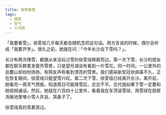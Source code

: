```yaml
---
title: 我想看雪
tags:
  - 随笔
  - 天气
  - 小乌鸦
---
```


「我要看雪」，徐雯瑶几乎每天都会随机念叨这句话。用方言说的时候，偶尔会听成「我要开学」。很久之前，她就在问：「今年长沙会下雪吗？」。

长沙有两次降雪，都跟从来没玩过雪的徐雯瑶擦肩而过。第一次下雪，长沙的朋友都在聊天群里发窗外雪景，只是望月湖没有看到一片雪花。同一时间，一公里外的岳麓山却纷纷扬扬，有网友声称看到漂亮的雪景。我们感染新型冠状病毒不久，正在恢复期间，徐雯瑶只能望雪兴叹。第二次下雪，徐雯瑶已经离开长沙。离开前，她看完一周天气预报，知道周日可能降雪后，忿忿不平。交代我如果下雪一定要和她视频通话。然后，她就在六百四十公里外，看着我在车顶滚雪球、用雪球在厨房洗碗池里堆小雪人并且，哭鼻子了。

徐雯瑶真的羡慕哭过。